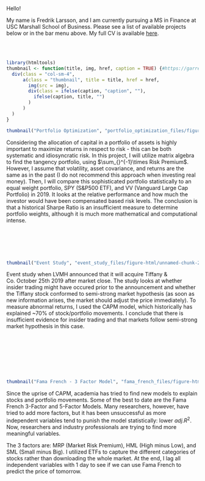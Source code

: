 <br/><br/>
Hello! 

My name is Fredrik Larsson, and I am currently pursuing a MS in Finance at USC Marshall School of Business. Please see a list of available projects below or in the bar menu above. My full CV is available [here](CV/CV.pdf).

<br/><br/>

```{r, echo=FALSE}
library(htmltools)
thumbnail <- function(title, img, href, caption = TRUE) {#https://garrettgman.github.io/rmarkdown/rmarkdown_websites.html
  div(class = "col-sm-4",
      a(class = "thumbnail", title = title, href = href,
        img(src = img),
        div(class = ifelse(caption, "caption", ""),
          ifelse(caption, title, "")
        )
      )
  )
}
```

```{r, echo=FALSE}
thumbnail("Portfolio Optimization", "portfolio_optimization_files/figure-html/unnamed-chunk-4-1.png", "https://larssonft.github.io/portfolio_optimization.html")
```
Considering the allocation of capital in a portfolio of assets is highly important to maximize returns in respect to risk - this can be both systematic and idiosyncratic risk. In this project, I will utilize matrix algebra to find the tangency portfolio, using $\sum_{}^{-1}\times Risk Premium$. However, I assume that volatility, asset covariance, and returns are the same as in the past (I do not recommend this approach when investing real money). Then, I will compare this sophisticated portfolio statistically to an equal weight portfolio, SPY (S&P500 ETF), and VV (Vanguard Large Cap Portfolio) in 2019. It looks at the relative performance and how much the investor would have been compensated based risk levels. The conclusion is that a historical Sharpe Ratio is an insufficient measure to determine portfolio weights, although it is much more mathematical and computational intense.

<br/><br/>
<br/><br/>



```{r, echo = FALSE}
thumbnail("Event Study", "event_study_files/figure-html/unnamed-chunk-2-1.png", "https://larssonft.github.io/event_study.html")
```
Event study when LVMH announced that it will acquire Tiffany & Co. October 25th 2019 after market close. The study looks at whether insider trading might have occured prior to the announcement and whether the Tiffany stock conformed to semi-strong market hypothesis (as soon as new information arises, the market should adjust the price immediately). To measure abnormal returns, I used the CAPM model, which historically has explained ~70% of stock/portfolio movements. I conclude that there is insufficient evidence for insider trading and that markets follow semi-strong market hypothesis in this case.

<br/><br/>
<br/><br/>
<br/><br/>


```{r, echo=FALSE}
thumbnail("Fama French - 3 Factor Model", "fama_french_files/figure-html/unnamed-chunk-4-1.png", "https://larssonft.github.io/fama_french.html")
```
Since the uprise of CAPM, academia has tried to find new models to explain stocks and portfolio movements. Some of the best to date are the Fama French 3-Factor and 5-Factor Models. Many researchers, however, have tried to add more factors, but it has been unsuccessful as more independent variables tend to punish the model statistically: lower $adj. R^2$. Now, researchers and industry professionals are trying to find more meaningful variables. 

The 3 factors are: MRP (Market Risk Premium), HML (High minus Low), and SML (Small minus Big). I utilized ETFs to capture the different categories of stocks rather than downloading the whole market. At the end, I lag all independent variables with 1 day to see if we can use Fama French to predict the price of tomorrow.












